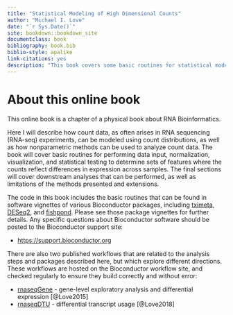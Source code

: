 ```yaml
--- 
title: "Statistical Modeling of High Dimensional Counts"
author: "Michael I. Love"
date: "`r Sys.Date()`"
site: bookdown::bookdown_site
documentclass: book
bibliography: book.bib
biblio-style: apalike
link-citations: yes
description: "This book covers some basic routines for statistical modeling of high dimensional count data in using R/Bioconductor."
---
```


# About this online book {-}

This online book is a chapter of a physical book about RNA Bioinformatics.

Here I will describe how count data, as often arises in RNA sequencing (RNA-seq) 
experiments, can be modeled using count distributions, as well as how 
nonparametric methods can be used to analyze count data. The book will 
cover basic routines for performing data input, normalization, 
visualization, and statistical testing to determine sets of features
where the counts reflect differences in expression across samples.
The final sections will cover downstream analyses that can be performed,
as well as limitations of the methods presented and extensions.

The code in this book includes the basic routines that can be found
in software vignettes of various Bioconductor packages, including
[tximeta](https://bioconductor.org/packages/tximeta), 
[DESeq2](https://bioconductor.org/packages/DESeq2), and 
[fishpond](https://bioconductor.org/packages/fishpond). 
Please see those package vignettes for further details. 
Any specific questions about Bioconductor software should be posted 
to the Bioconductor support site:

* <https://support.bioconductor.org>

There are also two published workflows that are related to the 
analysis steps and packages described here, but which explore 
different directions. These workflows are hosted on the Bioconductor
workflow site, and checked regularly to ensure they build correctly 
and without error:

* [rnaseqGene](https://bioconductor.org/packages/rnaseqGene) - gene-level exploratory analysis and differential expression [@Love2015]
* [rnaseqDTU](https://bioconductor.org/packages/rnaseqDTU) - differential transcript usage [@Love2018]
